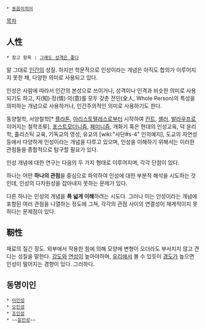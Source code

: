  * [[동음이의어]]

[[목차]]
== 人性 ==

 * 참고 항목 : [[그래도 성격은 좋다]]

말 그대로 [[인간]]의 성질.
하지만 학문적으로 인성이라는 개념은 아직도 합의가 이루어지지 못한 채, 다양한 의미로 사용되고 있다.

인성은 사람에 따라서 인간의 본성으로 쓰이거나, 성격이나 인격과 비슷한 의미로 사용되기도 하고, 지(知)·정(情)·의(意)를 모두 갖춘 전인(全人, Whole Person)의 특성을 의미하는 개념으로 사용하거나, 인간주의적인 의미로 사용하기도 한다.

동양철학, 서양철학[* [[플라톤]], [[아리스토텔레스]]로부터 시작하여 [[칸트]], [[셸러]], [[발라우프]]로 이어지는 철학조류], [[포스트모더니즘]], [[페미니즘]], 개화기 혹은 현대의 인성교육, 덕 윤리학, 홀리스틱 교육, 기독교의 영성, 유교의 [wiki:"사단#s-4" 인의예지], 도교의 자연성 등에서 다양하게 인성이라는 개념을 다루고 있으며, 인성을 이해하기 위해서는 이러한 관점들을 종합적으로 탐구할 필요가 있다.

인성 개념에 대한 연구는 다음의 두 가지 형태로 이루어지며, 각각 단점이 있다.

하나는 어떤 '''하나의 관점'''을 중심으로 파악하여 인성에 대한 부분적 해석을 시도하는 것인데, 인성의 다차원성을 잡아내지 못하는 문제가 있다.

다른 하나는 인성의 개념을 '''폭 넓게 이해'''하려는 시도다. 그러나 이는 인성이라는 개념에 포함된 여러 관점을 나열하는 정도에 그쳐, 각각의 관점 사이의 연결성이 체계적이지 못하다는 문제점이 있다.
== 靭性 ==
재료의 질긴 정도.
외부에서 작용한 힘에 의해 모양에 변형이 오더라도 부서지지 않고 견디는 성질을 말한다.
[[강도]]와 [[연성]]이 높아야하며, [[유리]]에서 볼 수 있듯이 [[경도]]가 높으면 인성이 떨어지는 경향이 있다. 그러하다.

== 동명이인 ==

 * [[이인성]]
 * [[오인성]]
 * [[조인성]]
 * ~~[[윤인성]]~~
